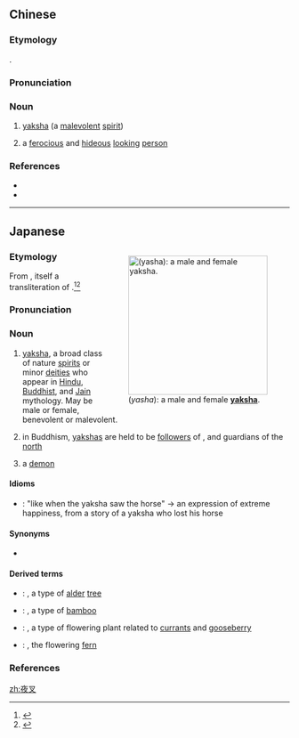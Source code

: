 ==Chinese==
{{zh-forms}}

===Etymology===
{{bor|zh|sa|यक्ष}}.

===Pronunciation===
{{zh-pron
|m=yèchā
|c=je6 caa1
|mn=iā-chhe
|mc=y
|cat=n
}}

===Noun===
{{zh-noun}}

# {{lb|zh|Buddhism}} [[yaksha]] (a [[malevolent]] [[spirit]])
# {{lb|zh|by extension}} a [[ferocious]] and [[hideous]] [[looking]] [[person]]

===References===
* {{pedialite|lang=zh}}
* {{pedialite|Yaksha}}

{{zh-cat|Buddhism}}

----

==Japanese==
<div style="float:right;">
{{wikipedia|lang=ja}}
{{wikipedia|Yaksha}}
[[File:Nswag,_india,_madhya_pradesh,_stele_con_yaksha-yakshini_e_jinas,_XI_sec..JPG|thumb|250px|{{lang|ja|夜叉}} (''yasha''): a male and female '''[[yaksha]]'''.]]
</div>
{{ja-kanjitab|yomi=o|や|しゃ}}

===Etymology===
From {{etyl|ltc|ja|sort=やしゃ}} {{m|zh|夜叉|tr=yæ<sup>H</sup> cha?}}, itself a transliteration of {{etyl|sa|ja|sort=やしゃ}} {{m|sa|यक्ष}}.<ref name="KDJ">{{R:Kokugo Dai Jiten}}</ref><ref name="DJR">{{R:Daijirin}}</ref>

===Pronunciation===
{{ja-pron|やしゃ|acc=a|acc_ref=NHK|y=go}}

===Noun===
{{ja-noun|やしゃ|hhira=やしや}}

# [[yaksha]], a broad class of nature [[spirit]]s or minor [[deity|deities]] who appear in [[Hindu]], [[Buddhist]], and [[Jain]] mythology. May be male or female, benevolent or malevolent.
# {{lb|ja|sort=やしや'|Buddhism}} in Buddhism, [[yaksha]]s are held to be [[follower]]s of {{m|ja|毘沙門天|tr=Bishamonten||Vaiśravaṇa, the chief of the Four Heavenly Kings}}, and guardians of the [[north]]
# {{lb|ja|sort=やしゃ|figurative}} a [[demon]]
#: {{ja-usex|あの女の子は怒るとまさに'''夜叉'''のようだよ。|^あの おんな の こ は おこる と まさ に '''やしゃ''' の よう だ よ。|When that girl gets angry, she's a real '''demon'''.}}

====Idioms====
{{der-top|Idioms}}
* {{ja-r|夜叉が馬を見たよう|やしゃ が うま を みた よう}}: "like when the yaksha saw the horse" → an expression of extreme happiness, from a story of a yaksha who lost his horse
{{der-bottom}}

====Synonyms====
* {{ja-r|薬叉|やくしゃ}}

====Derived terms====
{{der-top}}
* {{ja-r|夜叉五倍子|ヤシャブシ}}: {{taxlink|Alnus firma|species|noshow=1|ver=161225}}, a type of [[alder]] [[tree]]
* {{ja-r|夜叉竹|ヤシャダケ}}: {{taxlink|Semiarundinaria yashadake|species|noshow=1|ver=161225}}, a type of [[bamboo]]
* {{ja-r|夜叉柄杓|ヤシャビシャク}}: {{taxlink|Ribes ambiguum|species|noshow=1|ver=161225}}, a type of flowering plant related to [[currant]]s and [[gooseberry]]
* {{ja-r|夜叉薇|ヤシャゼンマイ}}: {{taxlink|Osmunda lancea|species|noshow=1|ver=161225}}, the {{vern|Japanese lancea}} flowering [[fern]]
{{der-bottom}}

===References===
<references/>

[[zh:夜叉]]